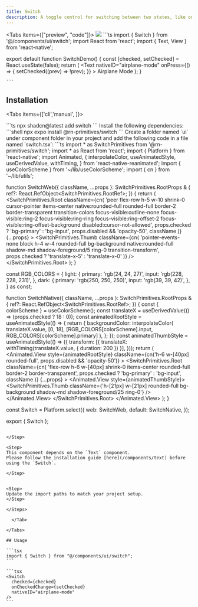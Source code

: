 ```yaml
---
title: Switch
description: A toggle control for switching between two states, like on/off.
---
```


<Tabs items={["preview", "code"]}>
  <Tab value="preview">![](./preview/switch.png)</Tab>
  <Tab value="code">
    ```ts
   import { Switch } from '@/components/ui/switch';
import React from 'react';
import { Text, View } from 'react-native';

export default function SwitchDemo() {
  const [checked, setChecked] = React.useState(false);
  return (
    <View className="flex-1 justify-center items-center p-6 gap-12">
  <View className="flex-row items-center gap-2">
    <Switch
      checked={checked}
      onCheckedChange={setChecked}
      nativeID="airplane-mode"
    />
    <Text
      nativeID="airplane-mode"
      onPress={() => {
        setChecked((prev) => !prev);
      }}
    >
      Airplane Mode
    </Text>
  </View>
</View>
  );
}

    ```
  </Tab>
</Tabs>

## Installation

<Tabs items={['cli','manual', ]}>
 
  <Tab value="cli">
  ```ts
npx shadcn@latest add switch
```
  </Tab>
  <Tab value="manual">
   
<Steps>

<Step>
Install the following dependencies:
```shell
npx expo install @rn-primitives/switch
```

</Step>
<Step>
Create a folder named `ui` under component folder in your project and add the following code in a file named `switch.tsx`:
```ts
import * as SwitchPrimitives from '@rn-primitives/switch';
import * as React from 'react';
import { Platform } from 'react-native';
import Animated, {
  interpolateColor,
  useAnimatedStyle,
  useDerivedValue,
  withTiming,
} from 'react-native-reanimated';
import { useColorScheme } from '~/lib/useColorScheme';
import { cn } from '~/lib/utils';

function SwitchWeb({
  className,
  ...props
}: SwitchPrimitives.RootProps & {
  ref?: React.RefObject<SwitchPrimitives.RootRef>;
}) {
  return (
    <SwitchPrimitives.Root
      className={cn(
        'peer flex-row h-5 w-10 shrink-0 cursor-pointer items-center native:rounded-full rounded-full border-2 border-transparent transition-colors focus-visible:outline-none focus-visible:ring-2 focus-visible:ring-ring focus-visible:ring-offset-2 focus-visible:ring-offset-background disabled:cursor-not-allowed',
        props.checked ? 'bg-primary' : 'bg-input',
        props.disabled && 'opacity-50',
        className
      )}
      {...props}
    >
      <SwitchPrimitives.Thumb
        className={cn(
          'pointer-events-none block h-4 w-4 rounded-full bg-background native:rounded-full shadow-md shadow-foreground/5 ring-0 transition-transform',
          props.checked ? 'translate-x-5' : 'translate-x-0'
        )}
      />
    </SwitchPrimitives.Root>
  );
}

const RGB_COLORS = {
  light: {
    primary: 'rgb(24, 24, 27)',
    input: 'rgb(228, 228, 231)',
  },
  dark: {
    primary: 'rgb(250, 250, 250)',
    input: 'rgb(39, 39, 42)',
  },
} as const;

function SwitchNative({
  className,
  ...props
}: SwitchPrimitives.RootProps & {
  ref?: React.RefObject<SwitchPrimitives.RootRef>;
}) {
  const { colorScheme } = useColorScheme();
  const translateX = useDerivedValue(() => (props.checked ? 18 : 0));
  const animatedRootStyle = useAnimatedStyle(() => {
    return {
      backgroundColor: interpolateColor(
        translateX.value,
        [0, 18],
        [RGB_COLORS[colorScheme].input, RGB_COLORS[colorScheme].primary]
      ),
    };
  });
  const animatedThumbStyle = useAnimatedStyle(() => ({
    transform: [{ translateX: withTiming(translateX.value, { duration: 200 }) }],
  }));
  return (
    <Animated.View
      style={animatedRootStyle}
      className={cn('h-6 w-[40px] rounded-full', props.disabled && 'opacity-50')}
    >
      <SwitchPrimitives.Root
        className={cn(
          'flex-row h-6 w-[40px] shrink-0 items-center rounded-full border-2 border-transparent',
          props.checked ? 'bg-primary' : 'bg-input',
          className
        )}
        {...props}
      >
        <Animated.View style={animatedThumbStyle}>
          <SwitchPrimitives.Thumb
            className={'h-[21px] w-[21px] rounded-full bg-background shadow-md shadow-foreground/25 ring-0'}
          />
        </Animated.View>
      </SwitchPrimitives.Root>
    </Animated.View>
  );
}

const Switch = Platform.select({
  web: SwitchWeb,
  default: SwitchNative,
});

export { Switch };

````

</Step>

<Step>
This component depends on the `Text` component.
Please follow the installation guide [here](/components/text) before using the `Switch`.

</Step>


<Step>
Update the import paths to match your project setup.
</Step>

</Steps>
  
  </Tab>

</Tabs>

## Usage

```tsx
import { Switch } from "@/components/ui/switch";
```

```tsx
<Switch
  checked={checked}
  onCheckedChange={setChecked}
  nativeID="airplane-mode"
/>
```
